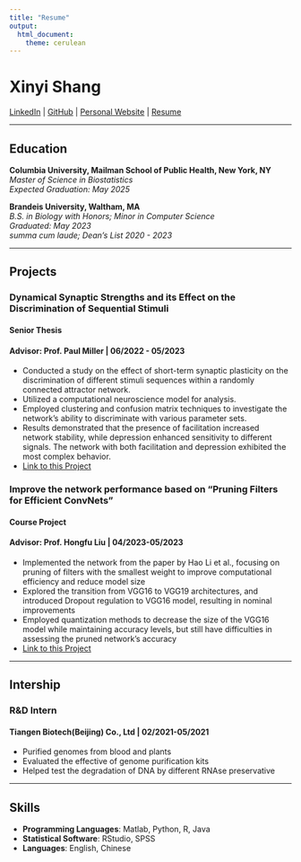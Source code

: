 ```yaml
---
title: "Resume"
output: 
  html_document:
    theme: cerulean
---
```


# Xinyi Shang

[LinkedIn](https://www.linkedin.com/in/xinyi-shang-27a47026b/)
|
[GitHub](https://github.com/XinyiShang)
|
[Personal Website](xinyishang.github.io)
|
[Resume](file/CV_XinyiShang_revised_2.pdf)

---

## Education

**Columbia University, Mailman School of Public Health, New York, NY**  
*Master of Science in Biostatistics*  
*Expected Graduation: May 2025*


**Brandeis University, Waltham, MA**  
*B.S. in Biology with Honors; Minor in Computer Science*  
*Graduated: May 2023*  
*summa cum laude; Dean’s List 2020 - 2023*


---

## Projects

### Dynamical Synaptic Strengths and its Effect on the Discrimination of Sequential Stimuli

#### Senior Thesis
#### Advisor: Prof. Paul Miller | 06/2022 - 05/2023

- Conducted a study on the effect of short-term synaptic plasticity on the discrimination of different stimuli sequences within a randomly connected attractor network.
- Utilized a computational neuroscience model for analysis.
- Employed clustering and confusion matrix techniques to investigate the network's ability to discriminate with various parameter sets.
- Results demonstrated that the presence of facilitation increased network stability, while depression enhanced sensitivity to different signals. The network with both facilitation and depression exhibited the most complex behavior.
- [Link to this Project](https://github.com/XinyiShang/DynamicalSynapticDynamics_SeqDiscrimination)

### Improve the network performance based on “Pruning Filters for Efficient ConvNets”	
#### Course Project
#### Advisor: Prof. Hongfu Liu | 04/2023-05/2023

- Implemented the network from the paper by Hao Li et al., focusing on pruning of filters with the smallest weight to improve computational efficiency and reduce model size
- Explored the transition from VGG16 to VGG19 architectures, and introduced Dropout regulation to VGG16 model, resulting in nominal improvements
- Employed quantization methods to decrease the size of the VGG16 model while maintaining accuracy levels, but still have difficulties in assessing the pruned network's accuracy
- [Link to this Project](https://github.com/XinyiShang/COSI159_PruningImprovement)

---

## Intership

### R&D Intern
#### Tiangen Biotech(Beijing) Co., Ltd | 02/2021-05/2021
-	Purified genomes from blood and plants 
-	Evaluated the effective of genome purification kits
-	Helped test the degradation of DNA by different RNAse preservative

---

## Skills

- **Programming Languages**: Matlab, Python, R, Java
- **Statistical Software**: RStudio, SPSS
- **Languages**: English, Chinese


